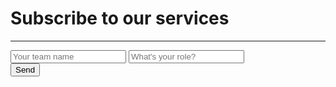 # Subscribe to our services

---

<form name="subscribe" netlify>
  <input
    class="my-2"
    type="text"
    name="team_name"
    placeholder="Your team name"
    required
  />
  <input
    class="my-2"
    type="text"
    name="role_in_team"
    placeholder="What's your role?"
  />
  <br />
  <button class="btn btn-secondary" role="submit">
    Send
  </button>
</form>
